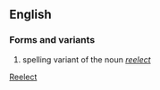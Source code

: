 ==English==
===Forms and variants===
# spelling variant of the noun ''[[reelect]]''

[[Category:English words spelled with diacritics or ligatures|Reelect]]